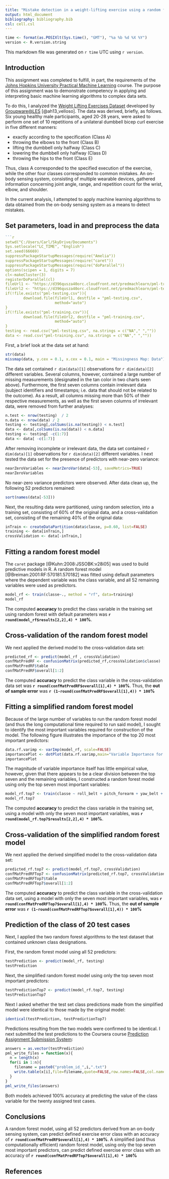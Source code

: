 ```yaml
---
title: "Mistake detection in a weight-lifting exercise using a random forest analysis of data obtained from an on-body sensing system"
output: html_document
bibliography: bibliography.bib
csl: cell.csl
---
```


```r
time <- format(as.POSIXlt(Sys.time(), "GMT"), "%a %b %d %X %Y")
version <- R.version.string
```
This markdown file was generated on `r time` UTC using `r version`.

## Introduction

This assignment was completed to fulfill, in part, the requirements of the [Johns Hopkins University Practical Machine Learning](https://www.coursera.org/course/predmachlearn) course.  The purpose of this assignment was to demonstrate competency in applying and interpreting basic machine learning algorithms to complex data sets.

To do this, I analyzed the [Weight Lifting Exercises Dataset](http://groupware.les.inf.puc-rio.br/har) developed by [Groupware@LES](http://groupware.les.inf.puc-rio.br/) [@ah13_velloso].  The data was derived, briefly, as follows.  Six young healthy male participants, aged 20-28 years, were asked to perform one set of 10 repetitions of a unilateral dumbbell bicep curl exercise in five different manners: 

* exactly according to the specification (Class A) 
* throwing the elbows to the front (Class B)
* lifting the dumbbell only halfway (Class C) 
* lowering the dumbbell only halfway (Class D) 
* throwing the hips to the front (Class E)  

Thus, class A corresponded to the specified execution of the exercise, while the other four classes corresponded to common mistakes. An on-body sensing system, consisting of multiple wearable devices, gathered information concerning joint angle, range, and repetition count for the wrist, elbow, and shoulder.

In the current analysis, I attempted to apply machine learning algorithms to data obtained from the on-body sensing system as a means to detect mistakes.  

## Set parameters, load in and preprocess the data

```r
```r
setwd("C:/Users/Carl/SkyDrive/Documents")
Sys.setlocale("LC_TIME", "English")
set.seed(66669)
suppressPackageStartupMessages(require("Amelia"))
suppressPackageStartupMessages(require("caret"))
suppressPackageStartupMessages(require("doParallel"))
options(scipen = 1, digits = 7)
cl<-makeCluster(3)
registerDoParallel(cl)
fileUrl1 <- "https://d396qusza40orc.cloudfront.net/predmachlearn/pml-training.csv"
fileUrl2 <- "https://d396qusza40orc.cloudfront.net/predmachlearn/pml-testing.csv"
if(!file.exists("pml-testing.csv")){
        download.file(fileUrl1, destfile = "pml-testing.csv", 
                      method="auto") 
}
if(!file.exists("pml-training.csv")){
        download.file(fileUrl2, destfile = "pml-training.csv", 
                      method="auto")          
}
testing <- read.csv("pml-testing.csv", na.strings = c("NA"," ",""))
data <- read.csv("pml-training.csv", na.strings = c("NA"," ",""))
```

First, a brief look at the data set at hand:

```r
str(data)
missmap(data, y.cex = 0.1, x.cex = 0.1, main = "Missingness Map: Data"); missmap(testing, y.cex = 0.1, x.cex = 0.1, main = "Missingness Map: Test")
```

The data set contained `r dim(data)[1]` observations for `r dim(data)[2]` different variables.  Several columns, however, contained a large number of missing measurements (designated in the tan color in two charts seen above). Furthermore, the first seven columns contain irrelevant data (subject identifiers and timestamps; i.e. data that should not be related to the outcome).  As a result, all columns missing more than 50% of their respective measurements, as well as the first seven columns of irrelevant data, were removed from further analyses:


```r
n.test <- nrow(testing)  / 2
n.data <- nrow(data) / 2
testing <- testing[,colSums(is.na(testing)) < n.test]
data <- data[,colSums(is.na(data)) < n.data]
testing <- testing[ -c(1:7)]
data <- data[ -c(1:7)]
```


After removing incomplete or irrelevant data, the data set contained `r dim(data)[1]` observations for `r dim(data)[2]` different variables.  I next tested the data set for the presence of predictors with near-zero variance:


```r
nearZeroVariables <- nearZeroVar(data[-53], saveMetrics=TRUE)
nearZeroVariables
```


No near-zero variance predictors were observed.  After data clean up, the following 52 predictors remained:


```r
sort(names(data[-53]))
```


Next, the resulting data were partitioned, using random selection, into a training set, consisting of 60% of the original data, and a cross-validation set, consisting of the remaining 40% of the original data:


```r
inTrain <- createDataPartition(data$classe, p=0.60, list=FALSE)
training <- data[inTrain,]
crossValidation <- data[-inTrain,]
```


## Fitting a random forest model

The `caret` package [@Kuhn:2008:JSSOBK:v28i05] was used to build predictive models in R.  A random forest model [@Breiman:2001:RF:570181.570182] was fitted using default parameters where the dependent variable was the class variable, and all 52 remaining variables were used as predictors.    


```r
model_rf <- train(classe~., method = "rf", data=training)
model_rf
```


The computed **accuracy** to predict the class variable in the training set using random forest with default parameters was **`r round(model_rf$results[2,2],4) * 100`%**.


## Cross-validation of the random forest model

We next applied the derived model to the cross-validation data set:


```r
predicted_rf <- predict(model_rf , crossValidation)
confMatPredRF <- confusionMatrix(predicted_rf,crossValidation$classe)
confMatPredRF$table
confMatPredRF$overall[1:2]
```

The computed **accuracy** to predict the class variable in the cross-validation data set was **`r round(confMatPredRF$overall[1],4) * 100`%**.  Thus, the **out of sample error** was **`r (1-round(confMatPredRF$overall[1],4)) * 100`%**  

## Fitting a simplified random forest model

Because of the large number of variables to run the random forest model (and thus the long computational time required to run said model), I sought to identify the most important variables required for construction of the model.  The following figure illustrates the importance of the top 20 most important predictors:


```r
data.rf.varimp <- varImp(model_rf, scale=FALSE) 
importancePlot <- dotPlot(data.rf.varimp,main="Variable Importance for Random Forest Model")
importancePlot 
```


The magnitude of variable importance itself has little empirical value, however, given that there appears to be a clear division between the top seven and the remaining variables, I constructed a random forest model using only the top seven most important variables:


```r
model_rf.top7 <- train(classe ~ roll_belt + pitch_forearm + yaw_belt + pitch_belt + magnet_dumbbell_z + magnet_dumbbell_y + roll_forearm, method = "rf", data = training)
model_rf.top7
```


The computed **accuracy** to predict the class variable in the training set, using a model with only the seven most important variables, was **`r round(model_rf.top7$results[2,2],4) * 100`%**.

## Cross-validation of the simplified random forest model

We next applied the derived simplified model to the cross-validation data set:

```r
predicted_rf.top7 <- predict(model_rf.top7, crossValidation)
confMatPredRFTop7 <- confusionMatrix(predicted_rf.top7, crossValidation$classe)
confMatPredRFTop7$table
confMatPredRFTop7$overall[1:2]
```

The computed **accuracy** to predict the class variable in the cross-validation data set, using a model with only the seven most important variables,  was **`r round(confMatPredRFTop7$overall[1],4) * 100`%**.  Thus, the **out of sample error** was **`r (1-round(confMatPredRFTop7$overall[1],4)) * 100`%** 

## Prediction of the class of 20 test cases

Next, I applied the two random forest algorithms to the test dataset that contained unknown class designations.

First, the random forest model using all 52 predictors:

```r
testPrediction <- predict(model_rf, testing)
testPrediction
```


Next, the simplified random forest model using only the top seven most important predictors:

```r
testPredictionTop7 <- predict(model_rf.top7, testing)
testPredictionTop7
```


Next I asked whether the test set class predictions made from the simplified model were identical to those made by the original model:


```r
identical(testPrediction, testPredictionTop7)
```


Predictions resulting from the two models were confirmed to be identical.  I next submitted the test predictions to the Coursera course [Prediction Assignment Submission System](https://class.coursera.org/predmachlearn-005/assignment):


```r
answers = as.vector(testPrediction)
pml_write_files = function(x){
  n = length(x)
  for(i in 1:n){
    filename = paste0("problem_id_",i,".txt")
    write.table(x[i],file=filename,quote=FALSE,row.names=FALSE,col.names=FALSE)
  }
}
pml_write_files(answers)
```


Both models achieved 100% accuracy at predicting the value of the class variable for the twenty assigned test cases.

## Conclusions

A random forest model, using all 52 predictors derived from an on-body sensing system, can predict defined exercise error class with an accuracy of **`r round(confMatPredRF$overall[1],4) * 100`%**.  A simplified (and thus computationally efficient) random forest model, using only the top seven most important predictors, can predict defined exercise error class with an accuracy of **`r round(confMatPredRFTop7$overall[1],4) * 100`%**
  

## References

